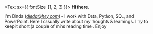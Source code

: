 <Text sx={{ fontSize: [1, 2, 3] }}> <b>Hi there</b>.

I'm Dinda (*dinda@hey.com*) - I work with Data, Python, SQL, and PowerPoint. Here I casually write about my thoughts & learnings. I try to keep it short (a couple of mins reading time). Enjoy!
</Text>